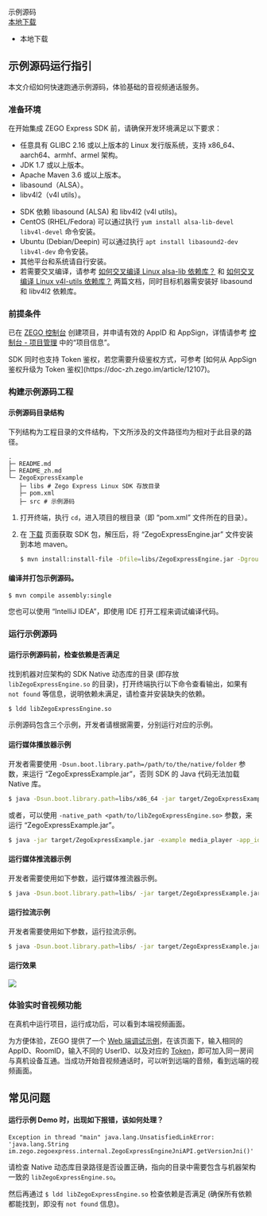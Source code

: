 <div class="download-area">
    <div class="sdk-download-item-wrapper">
        <div class="download-title">示例源码</div>
        <div class="download-selector">
            <div class="download-select-wrapper" style="padding-right: 0;">
            <a class="download-target-btn" href="javascript:void(0);">本地下载</a>
                <ul class="download-dropdown-list">
                    <li data-href="https://storage.zego.im/express/example/video/linux_cli_java/ZegoExpressDemo_linux_cli_java.zip"
                        class="dropdown-option">
                    本地下载
                    </li>
                </ul>
            </div>
        </div>
    </div>
</div>

## 示例源码运行指引



本文介绍如何快速跑通示例源码，体验基础的音视频通话服务。

### 准备环境

在开始集成 ZEGO Express SDK 前，请确保开发环境满足以下要求：

- 任意具有 GLIBC 2.16 或以上版本的 Linux 发行版系统，支持 x86_64、aarch64、armhf、armel 架构。
- JDK 1.7 或以上版本。
- Apache Maven 3.6 或以上版本。
- libasound（ALSA）。
- libv4l2（v4l utils）。

<Note title="说明">


- SDK 依赖 libasound (ALSA) 和 libv4l2 (v4l utils)。
- CentOS (RHEL/Fedora) 可以通过执行 `yum install alsa-lib-devel libv4l-devel` 命令安装。
- Ubuntu (Debian/Deepin) 可以通过执行 `apt install libasound2-dev libv4l-dev` 命令安装。
- 其他平台和系统请自行安装。
- 若需要交叉编译，请参考 [如何交叉编译 Linux alsa-lib 依赖库？](http://doc-zh.zego.im/faq/alsa_lib_cross_compile?product=ExpressAudio&platform=linux) 和 [如何交叉编译 Linux v4l-utils 依赖库？](http://doc-zh.zego.im/faq/v4l_utils_cross_compile?product=ExpressVideo&platform=linux) 两篇文档，同时目标机器需安装好 libasound 和 libv4l2 依赖库。


</Note>



### 前提条件

已在 [ZEGO 控制台](https://console.zego.im) 创建项目，并申请有效的 AppID 和 AppSign，详情请参考 [控制台 - 项目管理](https://doc-zh.zego.im/article/12107) 中的“项目信息”。

<Warning title="注意">
SDK 同时也支持 Token 鉴权，若您需要升级鉴权方式，可参考 [如何从 AppSign 鉴权升级为 Token 鉴权](https://doc-zh.zego.im/article/12107)。
</Warning>

### 构建示例源码工程

#### 示例源码目录结构

下列结构为工程目录的文件结构，下文所涉及的文件路径均为相对于此目录的路径。

```
.
├─ README.md
├─ README_zh.md
└─ ZegoExpressExample
   ├─ libs # Zego Express Linux SDK 存放目录
   ├─ pom.xml
   ├─ src # 示例源码
```

1. 打开终端，执行 `cd`，进入项目的根目录（即 “pom.xml” 文件所在的目录）。

2. 在 [下载](https://doc-zh.zego.im/article/5569) 页面获取 SDK 包，解压后，将 “ZegoExpressEngine.jar” 文件安装到本地 maven。

    ```sh
    $ mvn install:install-file -Dfile=libs/ZegoExpressEngine.jar -DgroupId=im.zego.express -DartifactId=ZegoExpressEngine -Dversion=1 -Dpackaging=jar
    ```

#### 编译并打包示例源码。

```sh
$ mvn compile assembly:single
```

<Note title="说明">


您也可以使用 “IntelliJ IDEA”，即使用 IDE 打开工程来调试编译代码。


</Note>



### 运行示例源码

#### 运行示例源码前，检查依赖是否满足

找到机器对应架构的 SDK Native 动态库的目录 (即存放 `libZegoExpressEngine.so` 的目录)，打开终端执行以下命令查看输出，如果有 `not found` 等信息，说明依赖未满足，请检查并安装缺失的依赖。

```sh
$ ldd libZegoExpressEngine.so
```

示例源码包含三个示例，开发者请根据需要，分别运行对应的示例。

#### 运行媒体播放器示例

开发者需要使用 `-Dsun.boot.library.path=/path/to/the/native/folder` 参数，来运行 “ZegoExpressExample.jar”，否则 SDK 的 Java 代码无法加载 Native 库。

```sh
$ java -Dsun.boot.library.path=libs/x86_64 -jar target/ZegoExpressExample.jar -example media_player -app_id 123456789 -user_id your_user_id -app_sign xxxxxxxx -media_path <path/to/the/media.mp4> -room_id your_room_id -stream_id your_stream_id
```

或者，可以使用 `-native_path <path/to/libZegoExpressEngine.so>` 参数，来运行 “ZegoExpressExample.jar”。

```sh
$ java -jar target/ZegoExpressExample.jar -example media_player -app_id 123456789 -user_id your_user_id -app_sign xxxxxxxx -media_path <path/to/the/media.mp4> -room_id your_room_id -stream_id your_stream_id -native-path <path/to/libZegoExpressEngine.so>
```

#### 运行媒体推流器示例

开发者需要使用如下参数，运行媒体推流器示例。

```sh
$ java -Dsun.boot.library.path=libs/ -jar target/ZegoExpressExample.jar -example media_data_publisher -app_id 123456789 -user_id your_user_id -app_sign xxxxxxxx -media_path <path/to/the/media.mp4> -room_id your_room_id -stream_id your_stream_id
```

#### 运行拉流示例

开发者需要使用如下参数，运行拉流示例。

```sh
$ java -Dsun.boot.library.path=libs/ -jar target/ZegoExpressExample.jar -example playing -app_id 123456789 -user_id your_user_id -app_sign xxxxxxxx -room_id your_room_id -stream_id your_stream_id
```

#### 运行效果

<Frame width="512" height="auto" caption=""><img src="https://storage.zego.im/sdk-doc/Pics/Linux/Express/run_express_java_se_cli_demo.png" /></Frame>

### 体验实时音视频功能

在真机中运行项目，运行成功后，可以看到本端视频画面。

为方便体验，ZEGO 提供了一个 [Web 端调试示例](https://zegodev.github.io/zego-express-webrtc-sample/assistDev/index.html)，在该页面下，输入相同的 AppID、RoomID，输入不同的 UserID、以及对应的 [Token](https://doc-zh.zego.im/article/16309)，即可加入同一房间与真机设备互通。当成功开始音视频通话时，可以听到远端的音频，看到远端的视频画面。


## 常见问题

#### **运行示例 Demo 时，出现如下报错，该如何处理？**

`Exception in thread "main" java.lang.UnsatisfiedLinkError: 'java.lang.String im.zego.zegoexpress.internal.ZegoExpressEngineJniAPI.getVersionJni()'`

请检查 Native 动态库目录路径是否设置正确，指向的目录中需要包含与机器架构一致的 `libZegoExpressEngine.so`。

然后再通过 `$ ldd libZegoExpressEngine.so` 检查依赖是否满足 (确保所有依赖都能找到，即没有 `not found` 信息)。
